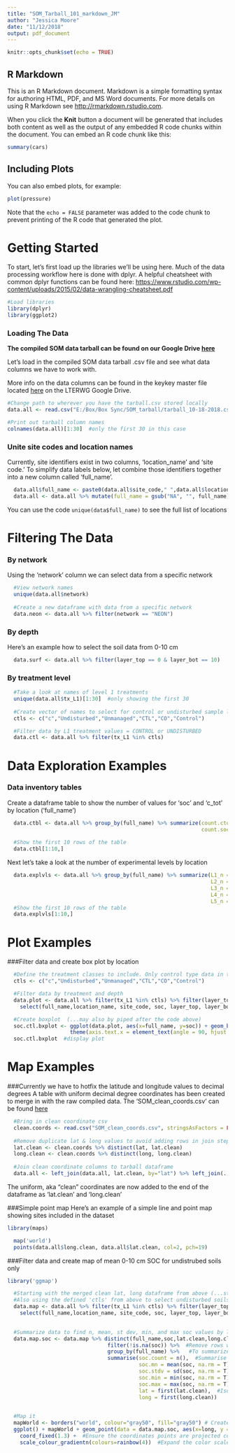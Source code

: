 ```yaml
---
title: "SOM_Tarball_101_markdown_JM"
author: "Jessica Moore"
date: "11/12/2018"
output: pdf_document
---
```


```r
knitr::opts_chunk$set(echo = TRUE)
```

## R Markdown

This is an R Markdown document. Markdown is a simple formatting syntax for authoring HTML, PDF, and MS Word documents. For more details on using R Markdown see <http://rmarkdown.rstudio.com>.

When you click the **Knit** button a document will be generated that includes both content as well as the output of any embedded R code chunks within the document. You can embed an R code chunk like this:

```r
summary(cars)
```

## Including Plots

You can also embed plots, for example:

```r
plot(pressure)
```

Note that the `echo = FALSE` parameter was added to the code chunk to prevent printing of the R code that generated the plot.

# Getting Started

To start, let's first load up the libraries we'll be using here.  Much of the data processing workflow here is done with dplyr. A helpful cheatsheet with common dplyr  functions can be found here: [https://www.rstudio.com/wp-content/uploads/2015/02/data-wrangling-cheatsheet.pdf](https://www.rstudio.com/wp-content/uploads/2015/02/data-wrangling-cheatsheet.pdf)


```r
#Load libraries
library(dplyr)
library(ggplot2)
```


### Loading The Data
**The compiled SOM data tarball can be found on our Google Drive [here](https://drive.google.com/drive/folders/1bQcTB8lZtE0vjuZ_kvPvDbHCyv0PLbt6?ogsrc=32)**

Let's load in the compiled SOM data tarball .csv file and see what data columns we have to work with.

More info on the data columns can be found in the keykey master file located [here](https://drive.google.com/open?id=1kF-v3amzgqcjYXeJz7dfTgGuzb5xG0rY31Y1C6rR4kw) on the LTERWG Google Drive.

``` r
#Change path to wherever you have the tarball.csv stored locally
data.all <- read.csv("E:/Box/Box Sync/SOM_tarball/tarball_10-18-2018.csv", stringsAsFactors = FALSE)  

#Print out tarball column names
colnames(data.all)[1:30]  #only the first 30 in this case
```

### Unite site codes and location names
Currently, site identifiers exist in two columns, 'location_name' and 'site code.'  To simplify data labels below, let combine those identifiers together into a new column called 'full_name'.
```r
  data.all$full_name <- paste0(data.all$site_code," ",data.all$location_name)  #Concatenate strings
  data.all <- data.all %>% mutate(full_name = gsub("NA", "", full_name))  #Remove NA from strings
```
You can use the code `unique(data$full_name)` to see the full list of locations


# Filtering The Data

### By network
Using the 'network' column we can select data from a specific network
```r
  #View network names  
  unique(data.all$network)
  
  #Create a new dataframe with data from a specific network
  data.neon <- data.all %>% filter(network == "NEON")   
```
 
### By depth 
Here's an example how to select the soil data from 0-10 cm
```r
  data.surf <- data.all %>% filter(layer_top == 0 & layer_bot == 10)
```


### By treatment level
```r
  #Take a look at names of level 1 treatments
  unique(data.all$tx_L1)[1:30]  #only showing the first 30
  
  #Create vector of names to select for control or undisturbed sample locations
  ctls <- c("c","Undisturbed","Unmanaged","CTL","CO","Control")

  #Filter data by L1 treatment values = CONTROL or UNDISTURBED
  data.ctl <- data.all %>% filter(tx_L1 %in% ctls)
```


# Data Exploration Examples

### Data inventory tables
Create a dataframe table to show the number of values for 'soc' and 'c_tot' by location ('full_name')
```r
  data.ctbl <- data.all %>% group_by(full_name) %>% summarize(count.ctot = n_distinct(c_tot, na.rm = TRUE),
                                                              count.soc = n_distinct(soc, na.rm = TRUE))
  
  #Show the first 10 rows of the table
  data.ctbl[1:10,]
```


Next let's take a look at the number of experimental levels by location
```r
  data.explvls <- data.all %>% group_by(full_name) %>% summarize(L1_n = n_distinct(L1, na.rm = TRUE),
                                                                 L2_n = n_distinct(L2, na.rm = TRUE),
                                                                 L3_n = n_distinct(L3, na.rm = TRUE),
                                                                 L4_n = n_distinct(L4, na.rm = TRUE),
                                                                 L5_n = n_distinct(L5, na.rm = TRUE))
  #Show the first 10 rows of the table
  data.explvls[1:10,]
```

# Plot Examples
###Filter data and create box plot by location
```r
  
  #Define the treatment classes to include. Only control type data in this case.
  ctls <- c("c","Undisturbed","Unmanaged","CTL","CO","Control")

  #Filter data by treatment and depth 
  data.plot <- data.all %>% filter(tx_L1 %in% ctls) %>% filter(layer_top == 0 & layer_bot == 10) %>% 
    select(full_name,location_name, site_code, soc, layer_top, layer_bot)  #Simplify the dataframe by selecting                                                                                                       only the columns we may need for                                                                                                          this plot/task

  #Create boxplot  (...may also by piped after the code above)
  soc.ctl.bxplot <- ggplot(data.plot, aes(x=full_name, y=soc)) + geom_boxplot() + 
                    theme(axis.text.x = element_text(angle = 90, hjust = 1))  #Rotate x-axis labels 
  soc.ctl.bxplot  #display plot
```


# Map Examples

###Currently we have to hotfix the latitude and longitude values to decimal degrees
A table with uniform decimal degree coordinates has been created to merge in with the raw compiled data. The 'SOM_clean_coords.csv' can be found [here](https://drive.google.com/open?id=1jdhUkP6G3FYQhEZDIYBN6sQ930bxsZp8)
```r
  #Bring in clean coordinate csv
  clean.coords <- read.csv("SOM_clean_coords.csv", stringsAsFactors = FALSE)
  
  #Remove duplicate lat & long values to avoid adding rows in join step
  lat.clean <- clean.coords %>% distinct(lat, lat.clean)
  long.clean <- clean.coords %>% distinct(long, long.clean)
  
  #Join clean coordinate columns to tarball dataframe
  data.all <- left_join(data.all, lat.clean, by="lat") %>% left_join(., long.clean, by="long")
```
The uniform, aka "clean" coordinates are now added to the end of the dataframe as 'lat.clean' and 'long.clean' 


###Simple point map
Here's an example of a simple line and point map showing sites included in the dataset
```r
library(maps)

  map('world')
  points(data.all$long.clean, data.all$lat.clean, col=2, pch=19)
```

  
###Filter data and create map of mean 0-10 cm SOC for undistrubed soils only
```r
library('ggmap')

  #Starting with the merged clean lat, long dataframe from above (...still named data.all)
  #Also using the defined 'ctls' from above to select undisturbed soils only
  data.map <- data.all %>% filter(tx_L1 %in% ctls) %>% filter(layer_top == 0 & layer_bot == 10) %>% 
    select(full_name,location_name, site_code, soc, layer_top, layer_bot, lat.clean, long.clean)
  

  #Summarize data to find n, mean, st dev, min, and max soc values by location
  data.map.soc <- data.map %>% distinct(full_name,soc,lat.clean,long.clean) %>%  #Remove duplicate rows
                                filter(!is.na(soc)) %>%  #Remove rows with NA for soc 
                                group_by(full_name) %>%   #To summarize the data by location, first we need                                                                                          to group it by location
                                summarise(soc.count = n(),  #Summarise creates new dataframe with desired                                                                                              group statistics 
                                          soc.mn = mean(soc, na.rm = T),  
                                          soc.stdv = sd(soc, na.rm = T),
                                          soc.min = min(soc, na.rm = T),
                                          soc.max = max(soc, na.rm = T),
                                          lat = first(lat.clean),  #Isolate coordinates within the summary                                                                                                    call, grabs the first value in the group
                                          long = first(long.clean))
  

  #Map it
  mapWorld <- borders("world", colour="gray50", fill="gray50") # Create the world map
  ggplot() + mapWorld + geom_point(data = data.map.soc, aes(x=long, y = lat, color=soc.mn), size=3) + 
    coord_fixed(1.3) +  #Ensure the coordinates points are projected correctly
    scale_colour_gradientn(colours=rainbow(4))  #Expand the color scale
```
